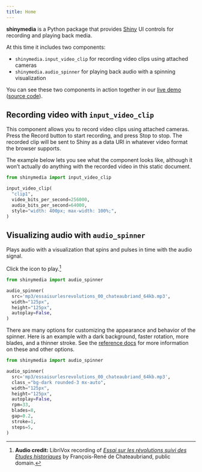 ```yaml
---
title: Home
---
```


<!-- This shouldn't be needed as the shinymedia components have their own HTML dependency metadata, but it's not working for me for some reason -->
```{=html}
<link rel="stylesheet" href="lib/shinymedia/index.css"/>
<script src="lib/shinymedia/index.js"></script>
```

**shinymedia** is a Python package that provides [Shiny](https://shiny.posit.co/py/) UI controls for recording and playing back media.

At this time it includes two components:

- `shinymedia.input_video_clip` for recording video clips using attached cameras
- `shinymedia.audio_spinner` for playing back audio with a spinning visualization

You can see these two components in action together in our [live demo](https://jcheng.shinyapps.io/multimodal/) ([source code](https://github.com/jcheng5/multimodal)).

## Recording video with `input_video_clip`

This component allows you to record video clips using attached cameras.
Press the Record button to start recording, and press Stop to stop.
The recorded clip will be sent to Shiny as a data URI in whatever video format the browser supports.

The example below lets you see what the component looks like, although it won't actually do anything with the recorded video in this static document.

```python
from shinymedia import input_video_clip

input_video_clip(
  "clip1",
  video_bits_per_second=256000,
  audio_bits_per_second=64000,
  style="width: 400px; max-width: 100%;",
)
```

## Visualizing audio with `audio_spinner`

Plays audio with a visualization that spins and pulses in time with the audio signal.

Click the icon to play.[^1]

```python
from shinymedia import audio_spinner

audio_spinner(
  src='mp3/essaisurlesrevolutions_00_chateaubriand_64kb.mp3',
  width="125px",
  height="125px",
  autoplay=False,
)
```

There are many options for customizing the appearance and behavior of the spinner. Here is an example with a dark background, faster rotation, more blades, and a thinner stroke. See the [reference docs](reference/audio_spinner.qmd) for more information on these and other options.

```python
from shinymedia import audio_spinner

audio_spinner(
  src='mp3/essaisurlesrevolutions_00_chateaubriand_64kb.mp3',
  class_="bg-dark rounded-3 mx-auto",
  width="125px",
  height="125px",
  autoplay=False,
  rpm=33,
  blades=8,
  gap=0.2,
  stroke=1,
  steps=5,
)
```

[^1]: **Audio credit:** LibriVox recording of [_Essai sur les révolutions suivi des Etudes historiques_
](https://archive.org/details/essaisurlesrevolutions_2405_librivox/essaisurlesrevolutions_00_chateaubriand_128kb.mp3) by François-René de Chateaubriand, public domain.
